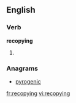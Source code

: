 ==English==

===Verb===
'''recopying'''

# {{third-person singular of|[[recopy]]}}

===Anagrams===
* [[pyrogenic#English|pyrogenic]]

[[fr:recopying]]
[[vi:recopying]]
